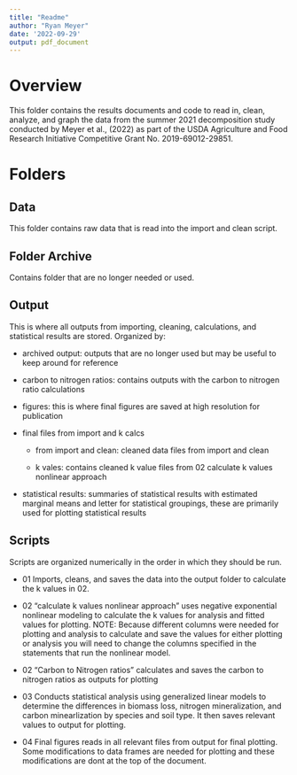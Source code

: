 ```yaml
---
title: "Readme"
author: "Ryan Meyer"
date: '2022-09-29'
output: pdf_document
---
```


# Overview

This folder contains the results documents and code to read in, clean, analyze, and graph the data from the summer 2021 decomposition study conducted by Meyer et al., (2022) as part of the USDA Agriculture and Food Research Initiative Competitive Grant No. 2019-69012-29851.

# Folders

## Data

This folder contains raw data that is read into the import and clean script. 

## Folder Archive

Contains folder that are no longer needed or used. 

## Output 

This is where all outputs from importing, cleaning, calculations, and statistical results are stored. Organized by:

- archived output: outputs that are no longer used but may be useful to keep around for reference

- carbon to nitrogen ratios: contains outputs with the carbon to nitrogen ratio calculations

- figures: this is where final figures are saved at high resolution for publication

- final files from import and k calcs

  - from import and clean: cleaned data files from import and clean
  
  - k vales: contains cleaned k value files from 02 calculate k values nonlinear approach
  
- statistical results: summaries of statistical results with estimated marginal means and letter for statistical groupings, these are primarily used for plotting statistical results

## Scripts

Scripts are organized numerically in the order in which they should be run. 

- 01 Imports, cleans, and saves the data into the output folder to calculate the k values in 02.

- 02 "calculate k values nonlinear approach" uses negative exponential nonlinear modeling to calculate the k values for analysis and fitted values for plotting. NOTE: Because different columns were needed for plotting and analysis to calculate and save the values for either plotting or analysis you will need to change the columns specified in the statements that run the nonlinear model. 

- 02 "Carbon to Nitrogen ratios" calculates and saves the carbon to nitrogen ratios as outputs for plotting

- 03 Conducts statistical analysis using generalized linear models to determine the differences in biomass loss, nitrogen mineralization, and carbon minearlization by species and soil type. It then saves relevant values to output for plotting.

- 04 Final figures reads in all relevant files from output for final plotting. Some modifications to data frames are needed for plotting and these modifications are dont at the top of the document. 





